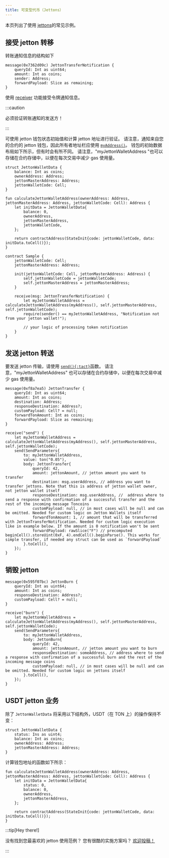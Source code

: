 ```yaml
---
title: 可变型代币（Jettons）
---
```


本页列出了使用 [jettons](https://docs.ton.org/develop/dapps/asset-processing/jettons)的常见示例。

## 接受 jetton 转移

转账通知信息的结构如下

```tact
message(0x7362d09c) JettonTransferNotification {
    queryId: Int as uint64;
    amount: Int as coins;
    sender: Address;
    forwardPayload: Slice as remaining;
}
```

使用 [receiver](/zh-cn/book/receive) 功能接受令牌通知信息。

:::caution

  必须验证转账通知的发送方！

:::

可使用 jetton 钱包状态初始值和计算 jetton 地址进行验证。
请注意，通知来自您的合约的 jetton 钱包，因此所有者地址栏应使用 [`myAddress()`](/zh-cn/ref/core-common#myaddress)。
钱包的初始数据布局如下所示，但有时会有所不同。
请注意，"myJettonWalletAddress "也可以存储在合约存储中，以便在每次交易中减少 gas 使用量。

```tact
struct JettonWalletData {
    balance: Int as coins;
    ownerAddress: Address;
    jettonMasterAddress: Address;
    jettonWalletCode: Cell;
}

fun calculateJettonWalletAddress(ownerAddress: Address, jettonMasterAddress: Address, jettonWalletCode: Cell): Address {
    let initData = JettonWalletData{
        balance: 0,
        ownerAddress,
        jettonMasterAddress,
        jettonWalletCode,
    };

    return contractAddress(StateInit{code: jettonWalletCode, data: initData.toCell()});
}

contract Sample {
    jettonWalletCode: Cell;
    jettonMasterAddress: Address;

    init(jettonWalletCode: Cell, jettonMasterAddress: Address) {
        self.jettonWalletCode = jettonWalletCode;
        self.jettonMasterAddress = jettonMasterAddress;
    }

    receive(msg: JettonTransferNotification) {
        let myJettonWalletAddress = calculateJettonWalletAddress(myAddress(), self.jettonMasterAddress, self.jettonWalletCode);
        require(sender() == myJettonWalletAddress, "Notification not from your jetton wallet!");

        // your logic of processing token notification
    }
}
```

## 发送 jetton 转送

要发送 jetton 传输，请使用 [`send(){:tact}`](/zh-cn/book/send)函数。
请注意，"myJettonWalletAddress" 也可以存储在合约存储中，以便在每次交易中减少 gas 使用量。

```tact
message(0xf8a7ea5) JettonTransfer {
    queryId: Int as uint64;
    amount: Int as coins;
    destination: Address;
    responseDestination: Address?;
    customPayload: Cell? = null;
    forwardTonAmount: Int as coins;
    forwardPayload: Slice as remaining;
}

receive("send") {
    let myJettonWalletAddress = calculateJettonWalletAddress(myAddress(), self.jettonMasterAddress, self.jettonWalletCode);
    send(SendParameters{
        to: myJettonWalletAddress,
        value: ton("0.05"),
        body: JettonTransfer{
            queryId: 42,
            amount: jettonAmount, // jetton amount you want to transfer
            destination: msg.userAddress, // address you want to transfer jettons. Note that this is address of jetton wallet owner, not jetton wallet itself
            responseDestination: msg.userAddress, //  address where to send a response with confirmation of a successful transfer and the rest of the incoming message Toncoins
            customPayload: null, // in most cases will be null and can be omitted. Needed for custom logic on Jetton Wallets itself
            forwardTonAmount: 1, // amount that will be transferred with JettonTransferNotification. Needed for custom logic execution like in example below. If the amount is 0 notification won't be sent
            forwardPayload: rawSlice("F") // precomputed beginCell().storeUint(0xF, 4).endCell().beginParse(). This works for simple transfer, if needed any struct can be used as `forwardPayload`
        }.toCell(),
    });
}
```

## 销毁 jetton

```tact
message(0x595f07bc) JettonBurn {
    queryId: Int as uint64;
    amount: Int as coins;
    responseDestination: Address?;
    customPayload: Cell? = null;
}

receive("burn") {
    let myJettonWalletAddress = calculateJettonWalletAddress(myAddress(), self.jettonMasterAddress, self.jettonWalletCode);
    send(SendParameters{
        to: myJettonWalletAddress,
        body: JettonBurn{
            queryId: 42,
            amount: jettonAmount, // jetton amount you want to burn
            responseDestination: someAddress, // address where to send a response with confirmation of a successful burn and the rest of the incoming message coins
            customPayload: null, // in most cases will be null and can be omitted. Needed for custom logic on jettons itself
        }.toCell(),
    });
}
```

## USDT jetton 业务

除了 `JettonWalletData` 将采用以下结构外，USDT（在 TON 上）的操作保持不变：

```tact
struct JettonWalletData {
    status: Ins as uint4;
    balance: Int as coins;
    ownerAddress: Address;
    jettonMasterAddress: Address;
}
```

计算钱包地址的函数如下所示：

```tact
fun calculateJettonWalletAddress(ownerAddress: Address, jettonMasterAddress: Address, jettonWalletCode: Cell): Address {
    let initData = JettonWalletData{
        status: 0,
        balance: 0,
        ownerAddress,
        jettonMasterAddress,
    };

    return contractAddress(StateInit{code: jettonWalletCode, data: initData.toCell()});
}
```

:::tip[Hey there!]

  没有找到您最喜欢的 jetton 使用范例？ 您有很酷的实施方案吗？ [欢迎投稿！](https://github.com/tact-lang/tact/issues)

:::

